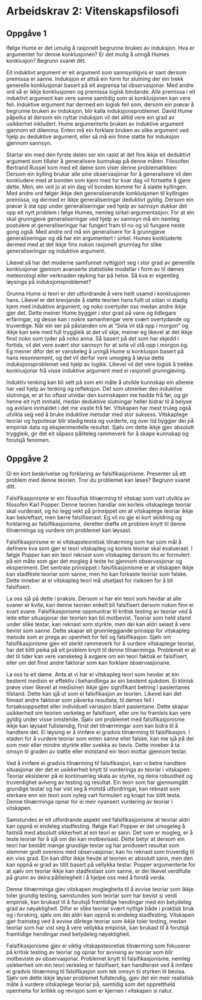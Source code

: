 # Arbeidskrav 2: Vitenskapsfilosofi

## Oppgåve 1
Ifølge Hume er det umulig å rasjonelt begrunne bruken av induksjon. Hva er argumentet for denne konklusjonen? Er det mulig å unngå Humes konklusjon? Begrunn svaret ditt.

Eit induktivt argument er eit argument som sannsynligvis er sant dersom premissa er sanne. Induksjon er altså ein form for slutning der ein trekk generelle konklusjonar basert på eit avgrensa tal observasjonar. Med andre ord så er ikkje konklusjonen og premissa logisk bindande. Alle premissa i eit induktivt argument kan vere sanne samtidig som at konklusjonen kan vere feil. Induktive argument har dermed ein logisk feil som, dersom ein prøvar å begrunne bruken av induksjon, blir kalla induksjonsproblemet. David Hume påpeika at dersom ein nyttar induksjon vil det alltid vere ein grad av usikkerhet inkludert. Hume argumenterte bruken av induktive argument gjennom eit dilemma. Enten må ein forklare bruken av slike argument ved hjelp av deduktive argument, eller så må ein finne støtte for induksjon gjennom sannsyn. 

Startar ein med den fyrste delen ser ein raskt at det fins ikkje eit deduktivt argument som tillater å generalisere kunnskap på denne måten. Filosofen Bertrand Russel kom med eit døme som viser denne problematikken: Dersom ein kylling brukar alle sine observasjonar for å generalisere vil den konkludere med at bonden som kjem med for kvar dag vil fortsette å gjere dette. Men, ein veit jo at ein dag vil bonden komme for å slakte kyllingen. Med andre ord følger ikkje den generaliserande konklusjonen til kyllingen premissa, og dermed er ikkje generaliseringar deduktivt gyldig. Dersom ein prøvar å stø opp under generaliseringar ved hjelp av sannsyn dukkar det opp eit nytt problem i følge Humes, nemleg sirkel-argumentasjon. For at ein skal grunngjeve generaliseringar ved hjelp av sannsyn må ein nemleg postulere at generaliseringar har fungert fram til no og vil fungere neste gong også. Med andre ord må ein generalisere for å grunngjeve generaliseringar og då har ein argumentert i sirkel. Humes konkluderte dermed med at det ikkje fins nokon rasjonelt grunnlag for slike generaliseringar og induktive argument. 

Likevel så har det moderne samfunnet nyttigjort seg i stor grad av generelle konklusjonar gjennom avanserte statistiske modellar i form av til dømes meteorologi eller verknaden røyking har på helse. Så kva er eigentleg løysinga på induksjonsproblemet?

Grunna Hume si teori er det utfordrande å vere heilt usamd i konklusjonen hans. Likevel er det krevjande å støtte teorien hans fullt ut sidan vi stadig kjem med induktive argument, og noko overtyder oss medan andre ikkje gjer det. Dette meiner Hume byggjer i stor grad på vane og tidlegare erfaringar, og desse kan i nokre samanhengar vere svært overtydande og truverdige. Når ein ser på påstanden om at "Sola vil stå opp i morgon"  og ikkje kan seie med full tryggleik at det vil skje, meiner eg likevel at det ikkje finst noko som tyder på noko anna. Så basert på det som har skjedd i fortida, vil det vere svært stor sannsyn for at sola vil stå opp i morgon òg. Eg meiner difor det er vanskeleg å unngå Hume si konklusjon basert på hans resonnement, og det vil derfor vere umogleg å løysa dette induksjonsproblemet ved hjelp av logikk. Likevel vil det vere logisk å trekke konklusjonar frå visse induktive argument med ei rasjonell grunngjeving. 

Induktiv tenking kan bli sett på som ein måte å utvikle kunnskap ein allereie har ved hjelp av tenking og refleksjon. Det som utmerker den induktive slutninga, er at ho oftast utvidar den kunnskapen me hadde frå før, og gir henne eit nytt innhald, medan deduktive slutningar heller bidrar til å belyse og avklare innhaldet i det me visste frå før. Vitskapen har mest truleg også utvikla seg ved å bruke induktive metodar med stor suksess. Vitskaplege teoriar og hypotesar blir stadig testa og vurderte, og over tid byggjer dei på empirisk data og eksperimentelle resultat. Sjølv om dette ikkje gjev absolutt tryggleik, gir det eit såpass påliteleg rammeverk for å skape kunnskap og forutsjå fenomen.

## Oppgåve 2

Gi en kort beskrivelse og forklaring av falsifikasjonisme. Presenter så ett problem med denne teorien. Tror du problemet kan løses? Begrunn svaret ditt.

Falsifikasjonisme er ein filosofisk tilnærming til vitskap som vart utvikla av filosofen Karl Popper. Denne teorien handlar om korleis vitskaplege teoriar skal vurderast, og ho legg vekt på prinsippet om at vitskaplege teoriar ikkje kan bekreftast, men berre falsifiserast. Eg vil no gje ei kort skildring og forklaring av falsifikasjonisme, deretter drøfte eit problem knytt til denne tilnærminga og vurdere om problemet kan løysast.

Falsifikasjonisme er ei vitskapsteoretisk tilnærming som har som mål å definere kva som gjer ei teori vitskapleg og korleis teoriar skal evaluerast. I følgje Popper kan ein teori reknast som vitskapleg dersom ho er formulert på ein måte som gjer det mogleg å teste ho gjennom observasjonar og eksperiment. Det sentrale prinsippet i falsifikasjonisme er at vitskapen ikkje kan stadfeste teoriar som sanne, men ho kan forkaste teoriar som falske. Dette inneber at ei vitskapleg teori må utsetjast for risikoen for å bli falsifisert.

La oss sjå på dette i praksis. Dersom vi har ein teori som hevdar at alle svaner er kvite, kan denne teorien enkelt bli falsifisert dersom nokon finn ei svart svane. Falsifikasjonisme oppmuntrar til kritisk testing av teoriar ved å leite etter situasjonar der teorien kan bli motbevist. Teoriar som held stand under slike testar, kan reknast som styrkte, men dei kan aldri seiast å vere bevist som sanne. Dette skapar eit grunnleggjande prinsipp for vitskapleg metode som er prega av openheit for feil og falsifikasjon. Sjølv om falsifikasjonisme gjev eit sterkt rammeverk for å vurdere vitskaplege teoriar, har det blitt peika på eit problem knytt til denne tilnærminga. Problemet er at det til tider kan vere vanskeleg å avgjere om ein teori faktisk er falsifisert, eller om det finst andre faktorar som kan forklare observasjonane.

La oss ta eit døme. Anta at vi har ei vitskapleg teori som hevdar at ein bestemt medisin er effektiv i behandlinga av ein bestemt sjukdom. Ei klinisk prøve viser likevel at medisinen ikkje gjev signifikant betring i pasientanes tilstand. Dette kan sjå ut som ei falsifikasjon av teorien. Likevel kan det finnast andre faktorar som påverka resultata, til dømes feil i forsøksoppsettet eller individuell variasjon blant pasientane. Dette skapar usikkerheit om teorien verkeleg er falsifisert, eller om ho framleis kan vere gyldig under visse omstende.
Sjølv om problemet med falsifikasjonisme ikkje kan løysast fullstendig, finst det tilnærmingar som kan bidra til å handtere det. Ei løysing er å innføre ei gradvis tilnærming til falsifikasjon. I staden for å vurdere teoriar som enten sanne eller falske, kan me sjå på dei som meir eller mindre styrkte eller svekka av bevis. Dette inneber å ta omsyn til graden av støtte eller motstand ein teori mottar gjennom testar.

Ved å innføre ei gradvis tilnærming til falsifikasjon, kan vi betre handtere situasjonar der det er usikkerheit knytt til vurderinga av teoriar i vitskapen. Teoriar eksisterer på ei kontinuerleg skala av styrke, og deira robustheit og truverdighet avheng av testing og resultat. Ein teori som har gjennomgått grundige testar og har vist seg å motstå utfordringar, kan reknast som sterkare enn ein teori som nyleg vart formulert og knapt har blitt testa. Denne tilnærminga opnar for ei meir nyansert vurdering av teoriar i vitskapen.

Samstundes er eit utfordrande aspekt ved falsifikasjonisme at teoriar aldri kan oppnå ei endeleg stadfesting. Ifølgje Karl Popper er det umogeleg å fastslå med absolutt sikkerheit at ein teori er sann. Det som er mogleg, er å teste teoriar for å sjå om dei kan motbevisast. Dette betyr at dersom ein teori har bestått mange grundige testar og har produsert resultat som stemmer godt overeins med observasjonar, kan ho reknast som truverdig til ein viss grad. Ein kan difor ikkje hevde at teorien er absolutt sann, men den kan oppnå ei grad av tillit basert på vellykka testar. Popper argumenterte for at sjølv om teoriar ikkje kan stadfestast som sanne, er dei likevel verdifulle på grunn av deira pålitelegheit i å hjelpe oss med å forstå verda.

Denne tilnærminga gjev vitskapen moglegheita til å avvise teoriar som ikkje toler grundig testing, samstundes som teoriar som har bevist si verdi empirisk, kan brukast til å forutsjå framtidige hendingar med ein betydeleg grad av nøyaktigheit. Difor er slike teoriar svært nyttige både i praktisk bruk og i forsking, sjølv om dei aldri kan oppnå ei endeleg stadfesting.
Vitskapen gjer framsteg ved å avvise dårlege teoriar som ikkje toler testing, medan teoriar som har vist seg å vere vellykka empirisk, kan brukast til å forutsjå framtidige hendingar med betydeleg nøyaktigheit. 

Falsifikasjonisme gjev ei viktig vitskapsteoretisk tilnærming som fokuserer på kritisk testing av teoriar og opnar for avvising av teoriar som blir motbeviste av observasjonar. Problemet knytt til falsifikasjonisme, nemleg usikkerheit om ein teori verkeleg er falsifisert, kan handterast ved å innføre ei gradvis tilnærming til falsifikasjon som tek omsyn til styrken til bevisa. Sjølv om dette ikkje løyser problemet fullstendig, gjev det ein meir realistisk måte å vurdere vitskaplege teoriar på, samtidig som det opprettheld openheita for kritikk og revisjon som er kjernen i vitskapen si natur.
